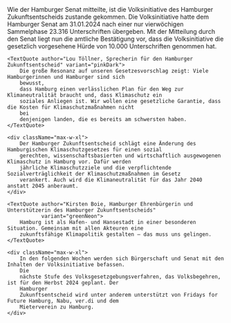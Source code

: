 
<PressReleaseHeroBlock title={pressRelease.title} date={pressRelease.date} />

<Block>
    <div className="max-w-xl">
        Wie der Hamburger Senat mitteilte, ist die Volksinitiative des Hamburger Zukunftsentscheids zustande
        gekommen.
        Die Volksinitiative hatte dem Hamburger Senat am 31.01.2024 nach einer nur vierwöchigen Sammelphase 23.316
        Unterschriften übergeben. Mit der Mitteilung durch den Senat liegt nun die amtliche Bestätigung vor, dass
        die
        Volksinitiative die gesetzlich vorgesehene Hürde von 10.000 Unterschriften genommen hat.
    </div>

    <TextQuote author="Lou Töllner, Sprecherin für den Hamburger Zukunftsentscheid" variant="pinkDark">
        Die große Resonanz auf unseren Gesetzesvorschlag zeigt: Viele Hamburgerinnen und Hamburger sind sich
        bewusst,
        dass Hamburg einen verlässlichen Plan für den Weg zur Klimaneutralität braucht und, dass Klimaschutz ein
        soziales Anliegen ist. Wir wollen eine gesetzliche Garantie, dass die Kosten für Klimaschutzmaßnahmen nicht
        bei
        denjenigen landen, die es bereits am schwersten haben.
    </TextQuote>

    <div className="max-w-xl">
        Der Hamburger Zukunftsentscheid schlägt eine Änderung des Hamburgischen Klimaschutzgesetzes für einen sozial
        gerechten, wissenschaftsbasierten und wirtschaftlich ausgewogenen Klimaschutz in Hamburg vor. Dafür werden
        jährliche Klimaschutzziele und die verpflichtende Sozialverträglichkeit der Klimaschutzmaßnahmen im Gesetz
        verankert. Auch wird die Klimaneutralität für das Jahr 2040 anstatt 2045 anberaumt.
    </div>

    <TextQuote author="Kirsten Boie, Hamburger Ehrenbürgerin und Unterstützerin des Hamburger Zukunftsentscheids"
               variant="greenNeon">
        Hamburg ist als Hafen- und Hansestadt in einer besonderen Situation. Gemeinsam mit allen Akteuren eine
        zukunftsfähige Klimapolitik gestalten – das muss uns gelingen.
    </TextQuote>

    <div className="max-w-xl">
        In den folgenden Wochen werden sich Bürgerschaft und Senat mit den Inhalten der Volksinitiative befassen.
        Die
        nächste Stufe des Volksgesetzgebungsverfahren, das Volksbegehren, ist für den Herbst 2024 geplant. Der
        Hamburger
        Zukunftsentscheid wird unter anderem unterstützt von Fridays for Future Hamburg, Nabu, ver.di und dem
        Mieterverein zu Hamburg.
    </div>

</Block>
